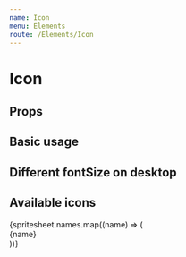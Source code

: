 ```yaml
---
name: Icon
menu: Elements
route: /Elements/Icon
---
```



# Icon

## Props
<PropsTable of={Icon} />

## Basic usage
<Playground wrapper={Wrapper}>
  <Icon name="arrow-right" fontSize="50px" />
  <Icon name="arrow-left" fontSize="50px" />
  <Icon name="facebook" fontSize="50px" />
  <Icon name="twitter" fontSize="50px" />
  <Icon name="instagram" fontSize="50px" />
</Playground>

## Different fontSize on desktop
<Playground wrapper={Wrapper}>
  <Icon name="arrow-right" fontSize="100px" />
  <Icon name="arrow-left" fontSize="50px" />
  <Icon name="facebook" fontSize="50px" />
  <Icon name="twitter" fontSize="50px" />
  <Icon name="instagram" fontSize="50px" />
</Playground>

## Available icons
<Playground wrapper={Wrapper}>
  {spritesheet.names.map((name) => (
    <div>
      <Icon name={name} fontSize="40px" /> {name}
    </div>
  ))}
</Playground>
